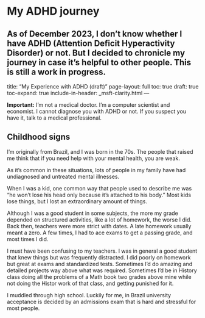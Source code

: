 #  My ADHD journey

As of December 2023, I don’t know whether I have ADHD (Attention Deficit Hyperactivity Disorder) or not.  But I decided to chronicle my journey in case it’s helpful to other people.  This is still a work in progress. 
---
title: "My Experience with ADHD (draft)"
page-layout: full
toc: true
draft: true
toc-expand: true
include-in-header: _msft-clarity.html
---

**Important:** I’m not a medical doctor. I’m a computer scientist and economist. I cannot diagnose you with ADHD or not. If you suspect you have it, talk to a medical professional. 

##  Childhood signs

I’m originally from Brazil, and I was born in the 70s.  The people that raised me think that if you need help with your mental health, you are weak. 

As it’s common in these situations, lots of people in my family have had undiagnosed and untreated mental illnesses.

When I was a kid, one common way that people used to describe me was “he won’t lose his head only because it’s attached to his body.” Most kids lose things, but I lost an extraordinary amount of things. 

Although I was a good student in some subjects, the more my grade depended on structured activities, like a lot of homework, the worse I did. Back then, teachers were more strict with dates. A late homework usually meant a zero.  A few times, I had to ace exams to get a passing grade, and most times I did. 

I must have been confusing to my teachers. I was in general a good student that knew things but was frequently distracted. I did poorly on homework but great at exams and standardized tests. Sometimes I’d do amazing and detailed projects way above what was required. Sometimes I’d be in History class doing all the problems of a Math book two grades above mine while not doing the Histor work of that class, and getting punished for it. 

I muddled through high school. Luckily for me, in Brazil university acceptance is decided by an admissions exam that is hard and stressful for most people. 

